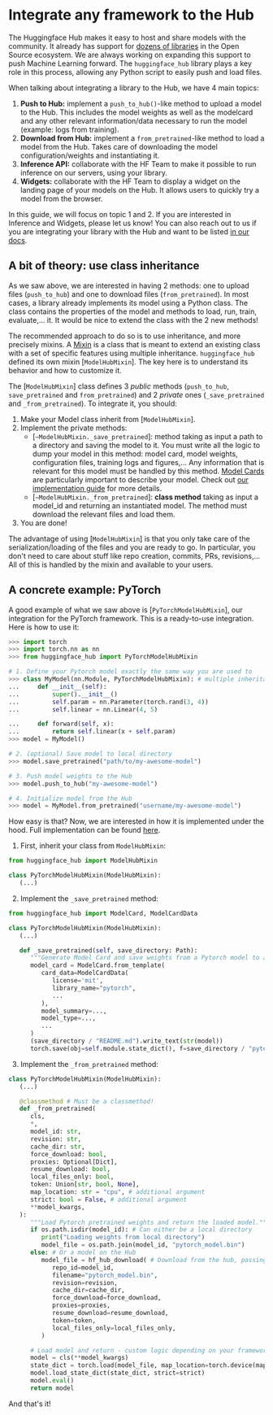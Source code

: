 # Integrate any framework to the Hub

The Huggingface Hub makes it easy to host and share models with the community. It already has support for
[dozens of libraries](https://huggingface.co/docs/hub/models-libraries) in the Open Source ecosystem. We are always
working on expanding this support to push Machine Learning forward. The `huggingface_hub` library plays a key role in
this process, allowing any Python script to easily push and load files.

When talking about integrating a library to the Hub, we have 4 main topics:
1. **Push to Hub:** implement a `push_to_hub()`-like method to upload a model to the Hub.
   This includes the model weights as well as the modelcard and any other relevant information/data necessary to run the model (example: logs from training).
2. **Download from Hub:** implement a `from_pretrained`-like method to load a model from the Hub.
   Takes care of downloading the model configuration/weights and instantiating it.
3. **Inference API:** collaborate with the HF Team to make it possible to run inference on our servers, using your library.
4. **Widgets:** collaborate with the HF Team to display a widget on the landing page of your models on the Hub. It allows users to quickly try a model from the browser.

In this guide, we will focus on topic 1 and 2. If you are interested in Inference and Widgets, please let us know!
You can also reach out to us if you are integrating your library with the Hub and want to be listed [in our docs](https://huggingface.co/docs/hub/models-libraries).

## A bit of theory: use class inheritance

As we saw above, we are interested in having 2 methods: one to upload files (`push_to_hub`) and one to download files (`from_pretrained`).
In most cases, a library already implements its model using a Python class. The class contains the properties of the model
and methods to load, run, train, evaluate,... it. It would be nice to extend the class with the 2 new methods!

The recommended approach to do so is to use inheritance, and more precisely mixins. A [Mixin](https://stackoverflow.com/a/547714)
is a class that is meant to extend an existing class with a set of specific features using multiple inheritance.
`huggingface_hub` defined its own mixin [`ModelHubMixin`]. The key here is to understand its behavior and how to customize it.

The [`ModelHubMixin`] class defines 3 *public* methods (`push_to_hub`, `save_pretrained` and `from_pretrained`) and 2
*private* ones (`_save_pretrained` and `_from_pretrained`). To integrate it, you should:

1. Make your Model class inherit from [`ModelHubMixin`].
2. Implement the private methods:
    - [`~ModelHubMixin._save_pretrained`]: method taking as input a path to a directory and saving the model to it.
    You must write all the logic to dump your model in this method: model card, model weights, configuration files,
    training logs and figures,... Any information that is relevant for this model must be handled by this method.
    [Model Cards](https://huggingface.co/docs/hub/model-cards) are particularly important to describe your model. Check
    out [our implementation guide](./model-cards) for more details.
    - [`~ModelHubMixin._from_pretrained`]: **class method** taking as input a model_id and returning an instantiated
    model. The method must download the relevant files and load them.
3. You are done!

The advantage of using [`ModelHubMixin`] is that you only take care of the serialization/loading of the files and you
are ready to go. In particular, you don't need to care about stuff like repo creation, commits, PRs, revisions,... All
of this is handled by the mixin and available to your users.

## A concrete example: PyTorch

A good example of what we saw above is [`PyTorchModelHubMixin`], our integration for the PyTorch framework. This is a
ready-to-use integration. Here is how to use it:

```python
>>> import torch
>>> import torch.nn as nn
>>> from huggingface_hub import PyTorchModelHubMixin

# 1. Define your Pytorch model exactly the same way you are used to
>>> class MyModel(nn.Module, PyTorchModelHubMixin): # multiple inheritance
...     def __init__(self):
...         super().__init__() 
...         self.param = nn.Parameter(torch.rand(3, 4))
...         self.linear = nn.Linear(4, 5)

...     def forward(self, x):
...         return self.linear(x + self.param)
>>> model = MyModel()

# 2. (optional) Save model to local directory
>>> model.save_pretrained("path/to/my-awesome-model")

# 3. Push model weights to the Hub
>>> model.push_to_hub("my-awesome-model")

# 4. Initialize model from the Hub
>>> model = MyModel.from_pretrained("username/my-awesome-model")
```

How easy is that? Now, we are interested in how it is implemented under the hood. Full implementation can be found
[here](https://github.com/huggingface/huggingface_hub/blob/main/src/huggingface_hub/hub_mixin.py).

1. First, inherit your class from `ModelHubMixin`:

```python
from huggingface_hub import ModelHubMixin

class PyTorchModelHubMixin(ModelHubMixin):
   (...)
```

2. Implement the `_save_pretrained` method:

```py
from huggingface_hub import ModelCard, ModelCardData

class PyTorchModelHubMixin(ModelHubMixin):
   (...)

   def _save_pretrained(self, save_directory: Path):
      """Generate Model Card and save weights from a Pytorch model to a local directory."""
      model_card = ModelCard.from_template(
         card_data=ModelCardData(
            license='mit',
            library_name="pytorch",
            ...
         ),
         model_summary=...,
         model_type=...,
         ...
      )
      (save_directory / "README.md").write_text(str(model))
      torch.save(obj=self.module.state_dict(), f=save_directory / "pytorch_model.bin")
```

3. Implement the `_from_pretrained` method:

```python
class PyTorchModelHubMixin(ModelHubMixin):
   (...)

   @classmethod # Must be a classmethod!
   def _from_pretrained(
      cls,
      *,
      model_id: str,
      revision: str,
      cache_dir: str,
      force_download: bool,
      proxies: Optional[Dict],
      resume_download: bool,
      local_files_only: bool,
      token: Union[str, bool, None],
      map_location: str = "cpu", # additional argument
      strict: bool = False, # additional argument
      **model_kwargs,
   ):
      """Load Pytorch pretrained weights and return the loaded model."""
      if os.path.isdir(model_id): # Can either be a local directory
         print("Loading weights from local directory")
         model_file = os.path.join(model_id, "pytorch_model.bin")
      else: # Or a model on the Hub
         model_file = hf_hub_download( # Download from the hub, passing same input args
            repo_id=model_id,
            filename="pytorch_model.bin",
            revision=revision,
            cache_dir=cache_dir,
            force_download=force_download,
            proxies=proxies,
            resume_download=resume_download,
            token=token,
            local_files_only=local_files_only,
         )

      # Load model and return - custom logic depending on your framework
      model = cls(**model_kwargs)
      state_dict = torch.load(model_file, map_location=torch.device(map_location))
      model.load_state_dict(state_dict, strict=strict)
      model.eval()
      return model
```

And that's it!



